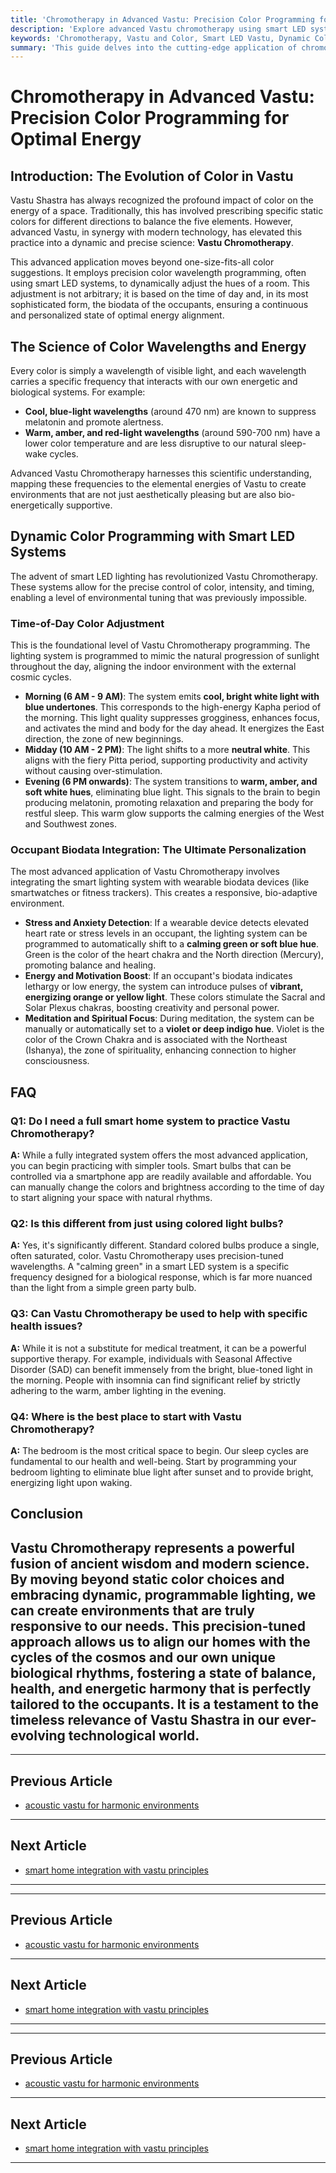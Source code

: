 ```yaml
---
title: 'Chromotherapy in Advanced Vastu: Precision Color Programming for Optimal Energy'
description: 'Explore advanced Vastu chromotherapy using smart LED systems to program color wavelengths. Learn how to dynamically adjust room hues based on time of day and occupant biodata for optimal energy alignment.'
keywords: 'Chromotherapy, Vastu and Color, Smart LED Vastu, Dynamic Color Programming, Biodata Vastu, Energy Alignment, Advanced Vastu Techniques, Color Wavelengths'
summary: 'This guide delves into the cutting-edge application of chromotherapy in advanced Vastu. Discover how to use precision color wavelength programming with smart LED systems, dynamically adjusting room colors based on time of day and occupant biodata to achieve a state of perfect energetic alignment and well-being.'
---
```


# Chromotherapy in Advanced Vastu: Precision Color Programming for Optimal Energy

## Introduction: The Evolution of Color in Vastu

Vastu Shastra has always recognized the profound impact of color on the energy of a space. Traditionally, this has involved prescribing specific static colors for different directions to balance the five elements. However, advanced Vastu, in synergy with modern technology, has elevated this practice into a dynamic and precise science: **Vastu Chromotherapy**.

This advanced application moves beyond one-size-fits-all color suggestions. It employs precision color wavelength programming, often using smart LED systems, to dynamically adjust the hues of a room. This adjustment is not arbitrary; it is based on the time of day and, in its most sophisticated form, the biodata of the occupants, ensuring a continuous and personalized state of optimal energy alignment.

## The Science of Color Wavelengths and Energy

Every color is simply a wavelength of visible light, and each wavelength carries a specific frequency that interacts with our own energetic and biological systems. For example:

-   **Cool, blue-light wavelengths** (around 470 nm) are known to suppress melatonin and promote alertness.
-   **Warm, amber, and red-light wavelengths** (around 590-700 nm) have a lower color temperature and are less disruptive to our natural sleep-wake cycles.

Advanced Vastu Chromotherapy harnesses this scientific understanding, mapping these frequencies to the elemental energies of Vastu to create environments that are not just aesthetically pleasing but are also bio-energetically supportive.

## Dynamic Color Programming with Smart LED Systems

The advent of smart LED lighting has revolutionized Vastu Chromotherapy. These systems allow for the precise control of color, intensity, and timing, enabling a level of environmental tuning that was previously impossible.

### Time-of-Day Color Adjustment

This is the foundational level of Vastu Chromotherapy programming. The lighting system is programmed to mimic the natural progression of sunlight throughout the day, aligning the indoor environment with the external cosmic cycles.

-   **Morning (6 AM - 9 AM)**: The system emits **cool, bright white light with blue undertones**. This corresponds to the high-energy Kapha period of the morning. This light quality suppresses grogginess, enhances focus, and activates the mind and body for the day ahead. It energizes the East direction, the zone of new beginnings.
-   **Midday (10 AM - 2 PM)**: The light shifts to a more **neutral white**. This aligns with the fiery Pitta period, supporting productivity and activity without causing over-stimulation.
-   **Evening (6 PM onwards)**: The system transitions to **warm, amber, and soft white hues**, eliminating blue light. This signals to the brain to begin producing melatonin, promoting relaxation and preparing the body for restful sleep. This warm glow supports the calming energies of the West and Southwest zones.

### Occupant Biodata Integration: The Ultimate Personalization

The most advanced application of Vastu Chromotherapy involves integrating the smart lighting system with wearable biodata devices (like smartwatches or fitness trackers). This creates a responsive, bio-adaptive environment.

-   **Stress and Anxiety Detection**: If a wearable device detects elevated heart rate or stress levels in an occupant, the lighting system can be programmed to automatically shift to a **calming green or soft blue hue**. Green is the color of the heart chakra and the North direction (Mercury), promoting balance and healing.
-   **Energy and Motivation Boost**: If an occupant's biodata indicates lethargy or low energy, the system can introduce pulses of **vibrant, energizing orange or yellow light**. These colors stimulate the Sacral and Solar Plexus chakras, boosting creativity and personal power.
-   **Meditation and Spiritual Focus**: During meditation, the system can be manually or automatically set to a **violet or deep indigo hue**. Violet is the color of the Crown Chakra and is associated with the Northeast (Ishanya), the zone of spirituality, enhancing connection to higher consciousness.

## FAQ

### Q1: Do I need a full smart home system to practice Vastu Chromotherapy?
**A:** While a fully integrated system offers the most advanced application, you can begin practicing with simpler tools. Smart bulbs that can be controlled via a smartphone app are readily available and affordable. You can manually change the colors and brightness according to the time of day to start aligning your space with natural rhythms.

### Q2: Is this different from just using colored light bulbs?
**A:** Yes, it's significantly different. Standard colored bulbs produce a single, often saturated, color. Vastu Chromotherapy uses precision-tuned wavelengths. A "calming green" in a smart LED system is a specific frequency designed for a biological response, which is far more nuanced than the light from a simple green party bulb.

### Q3: Can Vastu Chromotherapy be used to help with specific health issues?
**A:** While it is not a substitute for medical treatment, it can be a powerful supportive therapy. For example, individuals with Seasonal Affective Disorder (SAD) can benefit immensely from the bright, blue-toned light in the morning. People with insomnia can find significant relief by strictly adhering to the warm, amber lighting in the evening.

### Q4: Where is the best place to start with Vastu Chromotherapy?
**A:** The bedroom is the most critical space to begin. Our sleep cycles are fundamental to our health and well-being. Start by programming your bedroom lighting to eliminate blue light after sunset and to provide bright, energizing light upon waking.

## Conclusion

Vastu Chromotherapy represents a powerful fusion of ancient wisdom and modern science. By moving beyond static color choices and embracing dynamic, programmable lighting, we can create environments that are truly responsive to our needs. This precision-tuned approach allows us to align our homes with the cycles of the cosmos and our own unique biological rhythms, fostering a state of balance, health, and energetic harmony that is perfectly tailored to the occupants. It is a testament to the timeless relevance of Vastu Shastra in our ever-evolving technological world.
---
---

## Previous Article
- [acoustic vastu for harmonic environments](180914_acoustic_vastu_for_harmonic_environments.mdx)

---

## Next Article
- [smart home integration with vastu principles](180916_smart_home_integration_with_vastu_principles.mdx)

---
---

## Previous Article
- [acoustic vastu for harmonic environments](180914_acoustic_vastu_for_harmonic_environments.mdx)

---

## Next Article
- [smart home integration with vastu principles](180916_smart_home_integration_with_vastu_principles.mdx)

---
---

## Previous Article
- [acoustic vastu for harmonic environments](180914_acoustic_vastu_for_harmonic_environments.mdx)

---

## Next Article
- [smart home integration with vastu principles](180916_smart_home_integration_with_vastu_principles.mdx)

---
